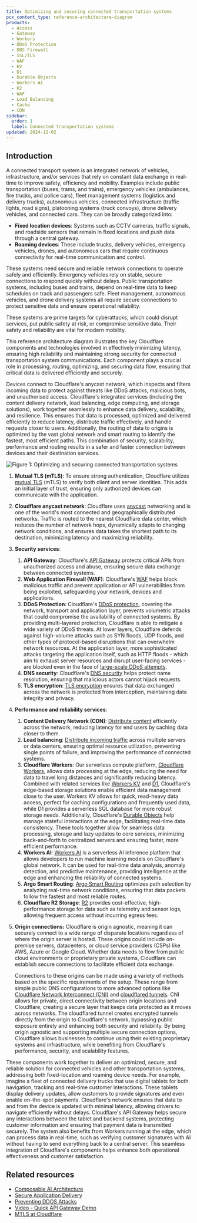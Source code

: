 ```yaml
---
title: Optimizing and securing connected transportation systems
pcx_content_type: reference-architecture-diagram
products:
  - Access
  - Gateway
  - Workers
  - DDoS Protection
  - DNS Firewall
  - SSL/TLS
  - WAF
  - KV
  - D1
  - Durable Objects
  - Workers AI
  - R2
  - WAF
  - Load Balancing
  - Cache
  - CDN
sidebar:
  order: 1
  label: Connected transportation systems
updated: 2024-12-02
---
```


## Introduction

A connected transport system is an integrated network of vehicles, infrastructure, and/or services that rely on constant data exchange in real-time to improve safety, efficiency and mobility. Examples include public transportation (buses, trams, and trains), emergency vehicles (ambulances, fire trucks, and police cars), fleet management systems (logistics and delivery trucks), autonomous vehicles, connected infrastructure (traffic lights, road signs), platooning systems (truck convoys), drone delivery vehicles, and connected cars. They can be broadly categorized into:

- **Fixed location devices**: Systems such as CCTV cameras, traffic signals, and roadside sensors that remain in fixed locations and push data through a central gateway.
- **Roaming devices**: These include trucks, delivery vehicles, emergency vehicles, drones, and autonomous cars that require continuous connectivity for real-time communication and control.

These systems need secure and reliable network connections to operate safely and efficiently. Emergency vehicles rely on stable, secure connections to respond quickly without delays. Public transportation systems, including buses and trains, depend on real-time data to keep schedules on track and passengers safe. Fleet management, autonomous vehicles, and drone delivery systems all require secure connections to protect sensitive data and ensure operational reliability.

These systems are prime targets for cyberattacks, which could disrupt services, put public safety at risk, or compromise sensitive data. Their safety and reliability are vital for modern mobility.

This reference architecture diagram illustrates the key Cloudflare components and technologies involved in effectively minimizing latency, ensuring high reliability and maintaining strong security for connected transportation system communications. Each component plays a crucial role in processing, routing, optimizing, and securing data flow, ensuring that critical data is delivered efficiently and securely.

Devices connect to Cloudflare's anycast network, which inspects and filters incoming data to protect against threats like DDoS attacks, malicious bots, and unauthorised access. Cloudflare's integrated services (including the content delivery network, load balancing, edge computing, and storage solutions), work together seamlessly to enhance data delivery, scalability, and resilience. This ensures that data is processed, optimized and delivered efficiently to reduce latency, distribute traffic effectively, and handle requests closer to users. Additionally, the routing of data to origins is optimized by the vast global network and smart routing to identify the fastest, most efficient paths. This combination of security, scalability, performance and routing results in a safer and faster connection between devices and their destination services.

![Figure 1: Optimizing and securing connected transportation systems](~/assets/images/reference-architecture/optimizing-and-securing-connected-transportation-systems/figure1.svg)

1. **Mutual TLS (mTLS)**: To ensure strong authentication, Cloudflare utilizes [mutual TLS](/ssl/client-certificates/enable-mtls/) (mTLS) to verify both client and server identities. This adds an initial layer of trust, ensuring only authorized devices can communicate with the application.

2. **Cloudflare anycast network**: Cloudflare uses [anycast](https://www.cloudflare.com/learning/cdn/glossary/anycast-network/) networking and is one of the world's most connected and geographically distributed networks. Traffic is routed to the nearest Cloudflare data center, which reduces the number of network hops, dynamically adapts to changing network conditions, and ensures data takes the shortest path to its destination, minimizing latency and maximizing reliability.

3. **Security services**:

   1. **API Gateway**: Cloudflare's [API Gateway](/api-shield/get-started/) protects critical APIs from unauthorized access and abuse, ensuring secure data exchange between connected systems.
   2. **Web Application Firewall (WAF)**: Cloudflare's [WAF](/waf/) helps block malicious traffic and prevent application or API vulnerabilities from being exploited, safeguarding your network, devices and applications.
   3. **DDoS Protection**: Cloudflare's [DDoS protection](/ddos-protection/about/attack-coverage/), covering the network, transport and application layer, prevents volumetric attacks that could compromise the availability of connected systems. By providing multi-layered protection, Cloudflare is able to mitigate a wide variety of DDoS threats. At lower layers, Cloudflare defends against high-volume attacks such as SYN floods, UDP floods, and other types of protocol-based disruptions that can overwhelm network resources. At the application layer, more sophisticated attacks targeting the application itself, such as HTTP floods \- which aim to exhaust server resources and disrupt user-facing services \- are blocked even in the face of [large-scale DDoS attempts](https://blog.cloudflare.com/tag/ddos-reports/).
   4. **DNS security**: Cloudflare's [DNS security](https://www.cloudflare.com/en-gb/application-services/products/dns/) helps protect name resolution, ensuring that malicious actors cannot hijack requests.
   5. **TLS encryption**: [TLS encryption](/ssl/edge-certificates/) ensures that data exchanged across the network is protected from interception, maintaining data integrity and privacy.

4. **Performance and reliability services**:

   1. **Content Delivery Network (CDN)**: [Distribute content](https://www.cloudflare.com/en-gb/learning/cdn/what-is-a-cdn/) efficiently across the network, reducing latency for end users by caching data closer to them.
   2. **Load balancing**: [Distribute incoming traffic](/load-balancing/get-started/quickstart/) across multiple servers or data centers, ensuring optimal resource utilization, preventing single points of failure, and improving the performance of connected systems.
   3. **Cloudflare Workers**: Our serverless compute platform, [Cloudflare Workers](/workers/), allows data processing at the edge, reducing the need for data to travel long distances and significantly reducing latency. Combined with related services like [Workers KV](/kv/get-started/) and [D1](https://www.cloudflare.com/en-gb/developer-platform/products/d1/), Cloudflare's edge-based storage solutions enable efficient data management close to the user. Workers KV allows for quick, read-heavy data access, perfect for caching configurations and frequently used data, while D1 provides a serverless SQL database for more robust storage needs. Additionally, Cloudflare's [Durable Objects](https://blog.cloudflare.com/sqlite-in-durable-objects/) help manage stateful interactions at the edge, facilitating real-time data consistency. These tools together allow for seamless data processing, storage and lazy updates to core services, minimizing back-and-forth to centralized servers and ensuring faster, more efficient performance.
   4. **Workers AI**: [Workers AI](/workers-ai/) is a serverless AI inference platform that allows developers to run machine learning models on Cloudflare's global network. It can be used for real-time data analysis, anomaly detection, and predictive maintenance, providing intelligence at the edge and enhancing the reliability of connected systems.
   5. **Argo Smart Routing**: [Argo Smart Routing](/argo-smart-routing/) optimizes path selection by analyzing real-time network conditions, ensuring that data packets follow the fastest and most reliable routes.
   6. **Cloudflare R2 Storage**: [R2](/r2/) provides cost-effective, high-performance storage for data such as telemetry and sensor logs, allowing frequent access without incurring egress fees.

5. **Origin connections:** Cloudflare is origin agnostic, meaning it can securely connect to a wide range of disparate locations regardless of where the origin server is hosted. These origins could include on-premise servers, datacenters, or cloud service providers (CSPs) like AWS, Azure or Google Cloud. Whether data needs to flow from public cloud environments or proprietary private systems, Cloudflare can establish secure connections to facilitate efficient data exchange.

   Connections to these origins can be made using a variety of methods based on the specific requirements of the setup. These range from simple public DNS configurations to more advanced options like [Cloudflare Network Interconnect (CNI)](/network-interconnect/) and [cloudflared tunnels](/cloudflare-one/faq/cloudflare-tunnels-faq/#how-can-origin-servers-be-secured-when-using-tunnel). CNI allows for private, direct connectivity between origin locations and Cloudflare, creating a secure layer that keeps data protected as it moves across networks. The cloudflared tunnel creates encrypted tunnels directly from the origin to Cloudflare's network, bypassing public exposure entirely and enhancing both security and reliability. By being origin agnostic and supporting multiple secure connection options, Cloudflare allows businesses to continue using their existing proprietary systems and infrastructure, while benefiting from Cloudflare's performance, security, and scalability features.

These components work together to deliver an optimized, secure, and reliable solution for connected vehicles and other transportation systems, addressing both fixed-location and roaming device needs. For example, imagine a fleet of connected delivery trucks that use digital tablets for both navigation, tracking and real-time customer interactions. These tablets display delivery updates, allow customers to provide signatures and even enable on-the-spot payments. Cloudflare's network ensures that data to and from the device is updated with minimal latency, allowing drivers to navigate efficiently without delays. Cloudflare's API Gateway helps secure any interactions between the tablet and backend systems, protecting customer information and ensuring that payment data is transmitted securely. The system also benefits from Workers running at the edge, which can process data in real-time, such as verifying customer signatures with AI without having to send everything back to a central server. This seamless integration of Cloudflare's components helps enhance both operational effectiveness and customer satisfaction.

## Related resources

- [Composable AI Architecture](/reference-architecture/diagrams/ai/ai-composable/)
- [Secure Application Delivery](/reference-architecture/design-guides/secure-application-delivery/)
- [Preventing DDOS Attacks](/learning-paths/prevent-ddos-attacks/)
- [Video \- Quick API Gateway Demo](https://www.youtube.com/watch?v=zzw2jIGcv5A)
- [MTLS at Cloudflare](/learning-paths/mtls/)
